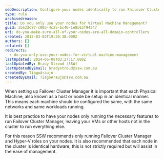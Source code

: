 ```yaml
---
seoDescription: Configure your nodes identically to run Failover Cluster Manager efficiently and effectively, ensuring seamless virtual machine management.
type: rule
archivedreason:
title: Do you only use your nodes for Virtual Machine Management?
guid: 3b623c87-c003-4c25-bc46-1e8b63f94347
uri: do-you-make-sure-all-of-your-nodes-are-all-domain-controllers
created: 2012-03-02T19:36:38.000Z
authors: []
related: []
redirects:
  - do-you-only-use-your-nodes-for-virtual-machine-management
lastUpdated: 2024-06-08T03:27:17.000Z
lastUpdatedBy: Brady Stroud [SSW]
lastUpdatedByEmail: bradystroud@ssw.com.au
createdBy: TiagoAraujo
createdByEmail: TiagoAraujo@ssw.com.au
---
```


When setting up Failover Cluster Manager it is important that each Physical Machine, also known as a host or node be setup in an identical manner. This means each machine should be configured the same, with the same networks and same workloads running.

It is best practice to have your nodes only running the necessary features to run Failover Cluster Manager, leaving your VMs or other hosts not in the cluster to run everything else.

For this reason SSW recommends only running Failover Cluster Manager and Hyper-V roles on your nodes. It is also recommended that each node in the cluster is identical hardware, this is not strictly required but will assist in the ease of management.
